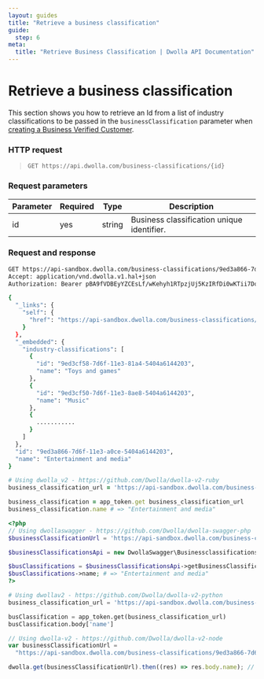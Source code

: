 ```yaml
---
layout: guides
title: "Retrieve a business classification"
guide:
  step: 6
meta:
  title: "Retrieve Business Classification | Dwolla API Documentation"
---
```


# Retrieve a business classification

This section shows you how to retrieve an Id from a list of industry classifications to be passed in the `businessClassification` parameter when [creating a Business Verified Customer](https://developers.dwolla.com/api-reference/customers/create#verified-business-customer-businesstypellc-corporation-or-partnership---request-parameters).

### HTTP request

> `GET https://api.dwolla.com/business-classifications/{id}`

### Request parameters

| Parameter | Required | Type   | Description                                |
| --------- | -------- | ------ | ------------------------------------------ |
| id        | yes      | string | Business classification unique identifier. |

### Request and response

```bash
GET https://api-sandbox.dwolla.com/business-classifications/9ed3a866-7d6f-11e3-a0ce-5404a6144203
Accept: application/vnd.dwolla.v1.hal+json
Authorization: Bearer pBA9fVDBEyYZCEsLf/wKehyh1RTpzjUj5KzIRfDi0wKTii7DqY

{
  "_links": {
    "self": {
      "href": "https://api-sandbox.dwolla.com/business-classifications/9ed3a866-7d6f-11e3-a0ce-5404a6144203"
    }
  },
  "_embedded": {
    "industry-classifications": [
      {
        "id": "9ed3cf58-7d6f-11e3-81a4-5404a6144203",
        "name": "Toys and games"
      },
      {
        "id": "9ed3cf50-7d6f-11e3-8ae8-5404a6144203",
        "name": "Music"
      },
      {
        ...........
      }
    ]
  },
  "id": "9ed3a866-7d6f-11e3-a0ce-5404a6144203",
  "name": "Entertainment and media"
}
```

```ruby
# Using dwolla_v2 - https://github.com/Dwolla/dwolla-v2-ruby
business_classification_url = 'https://api-sandbox.dwolla.com/business-classifications/9ed3a866-7d6f-11e3-a0ce-5404a6144203'

business_classification = app_token.get business_classification_url
business_classification.name # => "Entertainment and media"
```

```php
<?php
// Using dwollaswagger - https://github.com/Dwolla/dwolla-swagger-php
$businessClassificationUrl = 'https://api-sandbox.dwolla.com/business-classifications/9ed3a866-7d6f-11e3-a0ce-5404a6144203';

$businessClassificationsApi = new DwollaSwagger\BusinessclassificationsApi($apiClient);

$busClassifications = $businessClassificationsApi->getBusinessClassification($businessClassificationUrl);
$busClassifications->name; # => "Entertainment and media"
?>
```

```python
# Using dwollav2 - https://github.com/Dwolla/dwolla-v2-python
business_classification_url = 'https://api-sandbox.dwolla.com/business-classifications/9ed3a866-7d6f-11e3-a0ce-5404a6144203'

busClassification = app_token.get(business_classification_url)
busClassification.body['name']
```

```javascript
// Using dwolla-v2 - https://github.com/Dwolla/dwolla-v2-node
var businessClassificationUrl =
  "https://api-sandbox.dwolla.com/business-classifications/9ed3a866-7d6f-11e3-a0ce-5404a6144203";

dwolla.get(businessClassificationUrl).then((res) => res.body.name); // => 'Entertainment and media'
```
